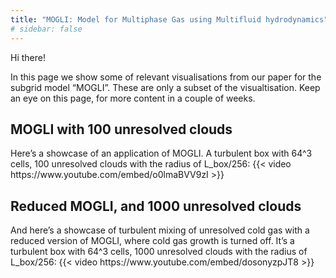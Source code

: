 ```yaml
---
title: "MOGLI: Model for Multiphase Gas using Multifluid hydrodynamics"
# sidebar: false
---
```


Hi there!

In this page we show some of relevant visualisations from our paper for the subgrid model "MOGLI".
These are only a subset of the visualtisation. Keep an eye on this page, for more content in a couple of weeks.

## MOGLI with 100 unresolved clouds

Here's a showcase of an application of MOGLI. A turbulent box with 64^3 cells, 100 unresolved clouds with the radius of L_box/256:
{{< video https://www.youtube.com/embed/o0lmaBVV9zI >}}

## Reduced MOGLI, and 1000 unresolved clouds

And here's a showcase of turbulent mixing of unresolved cold gas with a reduced version of MOGLI, where cold gas growth is turned off. 
It's a turbulent box with 64^3 cells, 1000 unresolved clouds with the radius of L_box/256:
{{< video https://www.youtube.com/embed/dosonyzpJT8 >}}
